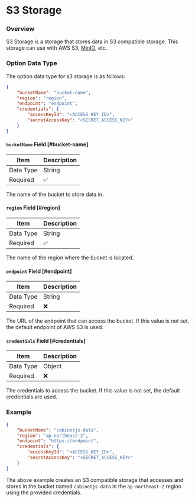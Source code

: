 # S3 Storage

### Overview

S3 Storage is a storage that stores data in S3 compatible storage. This storage can use with AWS S3,
[MinIO](https://min.io/), etc.

### Option Data Type

The option data type for s3 storage is as follows:

```json
{
    "bucketName": "bucket-name",
    "region": "region",
    "endpoint": "endpoint",
    "credentials": {
        "accessKeyId": "<ACCESS_KEY_ID>",
        "secretAccessKey": "<SECRET_ACCESS_KEY>"
    }
}
```

#### `bucketName` Field [#bucket-name]

| Item      | Description |
|-----------|-------------|
| Data Type | String      |
| Required  | ✅           |

The name of the bucket to store data in.

#### `region` Field [#region]

| Item      | Description |
|-----------|-------------|
| Data Type | String      |
| Required  | ✅           |

The name of the region where the bucket is located.

#### `endpoint` Field [#endpoint]

| Item      | Description |
|-----------|-------------|
| Data Type | String      |
| Required  | ❌           |

The URL of the endpoint that can access the bucket. If this value is not set, the default endpoint of AWS S3 is used.

#### `credentials` Field [#credentials]

| Item     | Description |
|----------|-------------|
| Data Type | Object      |
| Required  | ❌           |

The credentials to access the bucket. If this value is not set, the default credentials are used.

### Example

```json
{
    "bucketName": "cabinetjs-data",
    "region": "ap-northeast-2",
    "endpoint": "https://endpoint",
    "credentials": {
        "accessKeyId": "<ACCESS_KEY_ID>",
        "secretAccessKey": "<SECRET_ACCESS_KEY>"
    }
}
```

The above example creates an S3 compatible storage that accesses and stores in the bucket named `cabinetjs-data` in the
`ap-northeast-2` region using the provided credentials.
